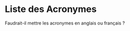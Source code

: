 # Liste des Acronymes {.unnumbered}

<!-- Unfortunately, we have to sort manually -->

<!-- TODO Remplir les acronymes -->

Faudrait-il mettre les acronymes en anglais ou français ?

```{=tex}
\begin{acronym}
\acro{ADN}{\LU{A}{a}cide \LU{D}{d}ésoxyribonucléique}
\acro{AJR}{\LU{A}{a}pport \LU{J}{j}ournalier \LU{R}{r}ecommandé}
\acro{CMH-II}{\LU{C}{c}omplexe \LU{M}{m}ajeur d'\LU{H}{h}istocompatibilité de \LU{C}{c}lasse II}
\acro{CYP27B1}{cytochrome P450 27B1 ou 25-hydroxyvitamin D\textsubscript{3}-1α-hydroxylase}
\acro{DBP}{protéine de liaison de l'albumine}
\acro{FDA}{Food and Drugs Administration}
\acro{IOM}{Institute of Medicine}
\acro{ifng}[IFN-$\mupgamma$]{interféron gamma}
\acro{LOAEL}{Non Observed Adverse Effect Level}
\acro{NOAEL}{Lowest Observed Adverse Effect Level}
\acro{PTH}{hormone parathyroïde}
\acro{tnfa}[TNF-$\mupalpha$]{tumor necrosis factor alpha}
\acro{TLR}{toll-like receptor}
\acro{UI}{unité internationale}
\acro{VDR}{récepteur de la vitamine D}
\acro{VDRE}{\LU{V}{v}itamin D \LU{R}{r}esponse \LU{E}{e}lement}
\acro{FGF23}{\LU{F}{f}acteur 23 de \LU{C}{c}roissance du \LU{F}{f}ibroblaste}
\end{acronym}
```
